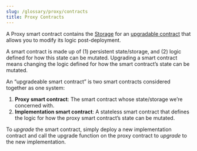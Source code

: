 ```yaml
---
slug: /glossary/proxy/contracts
title: Proxy Contracts
---
```


A Proxy smart contract contains the [Storage](/storage) for an [upgradable contract](/contracts/Upgradeable) that allows you to modify its logic post-deployment.

A smart contract is made up of (1) persistent state/storage, and (2) logic defined for how this state can be mutated. Upgrading a smart contract means changing the logic defined for how the smart contract’s state can be mutated.

An “upgradeable smart contract” is two smart contracts considered together as one system:

1. **Proxy smart contract**: The smart contract whose state/storage we’re concerned with.
2. **Implementation smart contract**: A stateless smart contract that defines the logic for how the proxy smart contract’s state can be mutated.

To _upgrade_ the smart contract, simply deploy a new implementation contract and call the upgrade function on the proxy contract to _upgrade_ to the new implementation.
